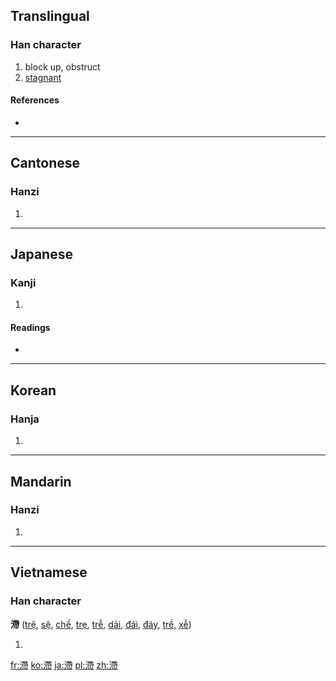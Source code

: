 {{also|滞}}
==Translingual==

===Han character===
{{Han char|rn=85|rad=水|as=11|sn=14|four=3412<sub>7</sub>|canj=水大心月 (EKPB)}}

# block up, obstruct
# [[stagnant]]

====References====
* {{Han ref|kx=0643.290|dkj=18075|dj=1051.100|hdz=31715.020|uh=6EEF|ud=28399|bh=BAA2|bd=47778}}

----

==Cantonese==

===Hanzi===
{{yue-hanzi|jyut=|y=jai6|sim=滞}}

# {{defn|lang=yue|sort=水11}}

----

==Japanese==

===Kanji===
{{ja-kanji|grade=|rs=水11}}

# {{defn|lang=ja|sort=水11}}

====Readings====
* {{ja-readings|on=[[たい]] (tai)|kun=[[とどこおる]] (todokooru)}}

----

==Korean==

===Hanja===
{{ko-hanja|hangeul=체|eumhun=|rv=che|mr=ch'e|y=chey}}

# {{defn|lang=ko|sort=水11}}

----

==Mandarin==

===Hanzi===
{{cmn-hanzi|sim=滞|pin=[[zhì]] ([[zhi4]])|wg=chih<sup>4</sup>}}

# {{defn|lang=cmn|sort=水11}}

----

==Vietnamese==

===Han character===
'''滯''' ([[trệ]], [[sệ]], [[chề]], [[trẹ]], [[trễ]], [[dải]],
[[đái]], [[đáy]], [[trề]], [[xễ]])

# {{defn|lang=vi}}

[[fr:滯]]
[[ko:滯]]
[[ja:滯]]
[[pl:滯]]
[[zh:滯]]